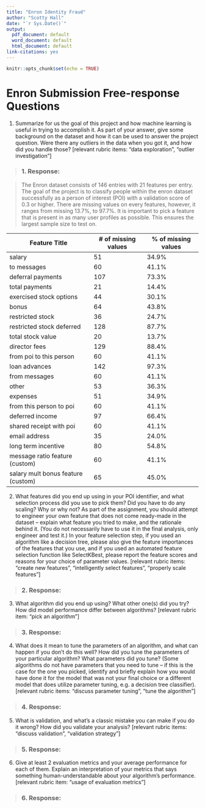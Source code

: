 ```yaml
---
title: "Enron Identity Fraud"
author: "Scotty Hall"
date: "`r Sys.Date()`"
output:
  pdf_document: default
  word_document: default
  html_document: default
link-citations: yes
---
```



```r
knitr::opts_chunk$set(echo = TRUE)
```
# Enron Submission Free-response Questions
1. Summarize for us the goal of this project and how machine learning is useful in trying to accomplish it. As part of your answer, give some background on the dataset and how it can be used to answer the project question. Were there any outliers in the data when you got it, and how did you handle those?  [relevant rubric items: “data exploration”, “outlier investigation”]

> ### 1. Response:

> The Enron dataset consists of 146 entries with 21 features per entry. The goal of the project is to classify people within the enron dataset successfully as a person of interest (POI) with a validation score of 0.3 or higher. There are missing values on every features, however, it ranges from missing 13.7%, to 97.7%. It is important to pick a feature that is present in as many user profiles as possible. This ensures the largest sample size to test on.

| Feature Title | # of missing values | % of missing values |
| ------------- | ------------------- | ------------------- |
| salary        | 51                  | 34.9%               |
| to messages   | 60                  | 41.1%               |
| deferral payments | 107             | 73.3%               |
| total payments | 21                 | 14.4%               |
| exercised stock options | 44        | 30.1%               |
| bonus         | 64                  | 43.8%               |
| restricted stock | 36               | 24.7%               |
| restricted stock deferred | 128     | 87.7%               |
| total stock value | 20              | 13.7%               |
| director fees | 129                 | 88.4%               |
| from poi to this person | 60        | 41.1%               |
| loan advances | 142                 | 97.3%               |
| from messages | 60                  | 41.1%               |
| other         | 53                  | 36.3%               |
| expenses      | 51                  | 34.9%               |
| from this person to poi | 60        | 41.1%               |
| deferred income | 97                | 66.4%               |
| shared receipt with poi | 60        | 41.1%               |
| email address | 35                  | 24.0%               |
| long term incentive | 80            | 54.8%               |
| message ratio feature (custom) | 60 | 41.1%               |
| salary mult bonus feature (custom) | 65 | 45.0%           |

2. What features did you end up using in your POI identifier, and what selection process did you use to pick them? Did you have to do any scaling? Why or why not? As part of the assignment, you should attempt to engineer your own feature that does not come ready-made in the dataset -- explain what feature you tried to make, and the rationale behind it. (You do not necessarily have to use it in the final analysis, only engineer and test it.) In your feature selection step, if you used an algorithm like a decision tree, please also give the feature importances of the features that you use, and if you used an automated feature selection function like SelectKBest, please report the feature scores and reasons for your choice of parameter values.  [relevant rubric items: “create new features”, “intelligently select features”, “properly scale features”]

> ### 2. Response:

> 

3. What algorithm did you end up using? What other one(s) did you try? How did model performance differ between algorithms?  [relevant rubric item: “pick an algorithm”]

> ### 3. Response: 


4. What does it mean to tune the parameters of an algorithm, and what can happen if you don’t do this well?  How did you tune the parameters of your particular algorithm? What parameters did you tune? (Some algorithms do not have parameters that you need to tune -- if this is the case for the one you picked, identify and briefly explain how you would have done it for the model that was not your final choice or a different model that does utilize parameter tuning, e.g. a decision tree classifier).  [relevant rubric items: “discuss parameter tuning”, “tune the algorithm”]

> ### 4. Response: 


5. What is validation, and what’s a classic mistake you can make if you do it wrong? How did you validate your analysis?  [relevant rubric items: “discuss validation”, “validation strategy”]

> ### 5. Response: 

6. Give at least 2 evaluation metrics and your average performance for each of them.  Explain an interpretation of your metrics that says something human-understandable about your algorithm’s performance. [relevant rubric item: “usage of evaluation metrics”]

> ### 6. Response: 
